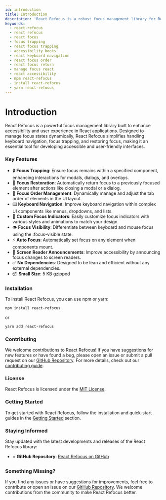 ```yaml
---
id: introduction
title: Introduction
description: 'React Refocus is a robust focus management library for React, enabling seamless focus trapping, keyboard navigation, and accessibility improvements.'
keywords:
  - react-refocus
  - react refocus
  - react focus
  - focus trapping
  - react focus trapping
  - accessibility hooks
  - react keyboard navigation
  - react focus order
  - react focus return
  - manage focus react
  - react accessibility
  - npm react-refocus
  - install react-refocus
  - yarn react-refocus
---
```



<StructuredData />

# Introduction

React Refocus is a powerful focus management library built to enhance accessibility and user experience in React applications. Designed to manage focus states dynamically, React Refocus simplifies handling keyboard navigation, focus trapping, and restoring focus, making it an essential tool for developing accessible and user-friendly interfaces.

### Key Features

- 🔒 **Focus Trapping**: Ensure focus remains within a specified component, enhancing interactions for modals, dialogs, and overlays.
- 🔄 **Focus Restoration**: Automatically return focus to a previously focused element after actions like closing a modal or a dialog.
- 🧭 **Focus Order Management**: Dynamically manage and adjust the tab order of elements in the UI layout.
- ⌨️ **Keyboard Navigation**: Improve keyboard navigation within complex UI components like menus, dropdowns, and lists.
- 🎨 **Custom Focus Indicators**: Easily customize focus indicators with various styles and animations to match your design.
- 👁️ **Focus Visibility**: Differentiate between keyboard and mouse focus using the :focus-visible state.
- ⚡️ **Auto Focus**: Automatically set focus on any element when components mount.
- 📢 **Screen Reader Announcements**: Improve accessibility by announcing focus changes to screen readers.
- ✅ **No Dependencies**: Designed to be lean and efficient without any external dependencies.
- 📦 **Small Size**: 5 KB gzipped

### Installation

To install React Refocus, you can use npm or yarn:

```bash
npm install react-refocus
```
or
```bash
yarn add react-refocus
```

### Contributing

We welcome contributions to React Refocus! If you have suggestions for new features or have found a bug, please open an issue or submit a pull request on our [GitHub Repository](https://github.com/mallikcheripally/react-refocus). For more details, check out our [contributing guide](https://github.com/mallikcheripally/react-refocus/CONTRIBUTING.md).

### License

React Refocus is licensed under the [MIT License](https://github.com/mallikcheripally/react-refocus/LICENSE).

### Getting Started

To get started with React Refocus, follow the installation and quick-start guides in the [Getting Started](getting-started/installation) section.

### Staying Informed

Stay updated with the latest developments and releases of the React Refocus library:

- ⭐ **GitHub Repository**: [React Refocus on GitHub](https://github.com/mallikcheripally/react-refocus)

### Something Missing?

If you find any issues or have suggestions for improvements, feel free to contribute or open an issue on our [GitHub Repository](https://github.com/mallikcheripally/react-refocus). We welcome contributions from the community to make React Refocus better.
